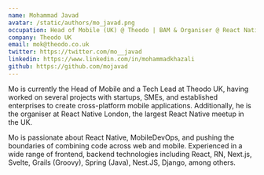 ```yaml
---
name: Mohammad Javad
avatar: /static/authors/mo_javad.png
occupation: Head of Mobile (UK) @ Theodo | BAM & Organiser @ React Native London
company: Theodo UK
email: mok@theodo.co.uk
twitter: https://twitter.com/mo__javad
linkedin: https://www.linkedin.com/in/mohammadkhazali
github: https://github.com/mojavad
---
```


Mo is currently the Head of Mobile and a Tech Lead at Theodo UK, having worked on several projects with startups, SMEs, and established enterprises to create cross-platform mobile applications. Additionally, he is the organiser at React Native London, the largest React Native meetup in the UK.

Mo is passionate about React Native, MobileDevOps, and pushing the boundaries of combining code across web and mobile. Experienced in a wide range of frontend, backend technologies including React, RN, Next.js, Svelte, Grails (Groovy), Spring (Java), Nest.JS, Django, among others.
